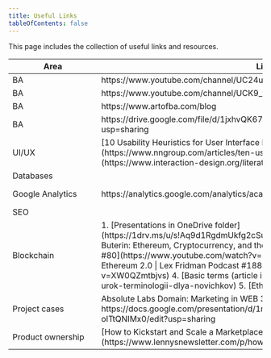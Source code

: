 ```yaml
---
title: Useful Links
tableOfContents: false
---
```


This page includes the collection of useful links and resources.

<table>
  <thead>
    <tr>
      <th style="min-width: 160px">Area</th>
      <th>Link</th>
      <th style="min-width: 200px">Notes</th>
    </tr>
  </thead>
  <tbody>
    <tr>
      <td>BA</td>
      <td>https://www.youtube.com/channel/UC24u3_ehK6zKzR6ZWmn0zqQ</td>
      <td>[Analyst.by](analyst.by)</td>
    </tr>
    <tr>
      <td>BA</td>
      <td>https://www.youtube.com/channel/UCK9_tET7zJCLxbmW4FnYeUQ</td>
      <td>IIBA Belarus</td>
    </tr>
    <tr>
      <td>BA</td>
      <td>https://www.artofba.com/blog</td>
      <td>Art of BA blog</td>
    </tr>
    <tr>
      <td>BA</td>
      <td>https://drive.google.com/file/d/1jxhvQK67mASMlQYdxCnKkbk8wuRXhjZT/view?usp=sharing</td>
      <td>Discovery phase - iTechart presentation</td>
    </tr>
    <tr>
      <td>UI/UX</td>
      <td>
        <span>
        [10 Usability Heuristics for User Interface Design](https://www.nngroup.com/articles/ten-usability-heuristics/)
        </span>
        <span>
        [Heuristic Evaluation](https://www.interaction-design.org/literature/topics/heuristic-evaluation)
        </span>
      </td>
      <td></td>
    </tr>
    <tr>
      <td>Databases</td>
      <td></td>
      <td></td>
    </tr>
    <tr>
      <td>Google Analytics</td>
      <td>https://analytics.google.com/analytics/academy/</td>
      <td>
        1. Google
        2. Google
        3. Google 360
        4. Google
      </td>
    </tr>
    <tr>
      <td>SEO</td>
      <td></td>
      <td></td>
    </tr>
    <tr>
      <td>Blockchain</td>
      <td class="remove-link-padding">
        1. [Presentations in OneDrive folder](https://1drv.ms/u/s!Aq9d1RgdmUkfg2cSu8oKVmshvjbY?e=x2ajNT)
        2. [Vitalik Buterin: Ethereum, Cryptocurrency, and the Future of Money | Lex Fridman Podcast #80](https://www.youtube.com/watch?v=3x1b_S6Qp2Q)
        3. [Vitalik Buterin: Ethereum 2.0 | Lex Fridman Podcast #188](https://www.youtube.com/watch?v=XW0QZmtbjvs)
        4. [Basic terms (article in Russian)](https://vc.ru/crypto/353138-urok-terminologii-dlya-novichkov)
        5. [Ethereum.org](https://ethereum.org/en/)
      </td>
      <td></td>
    </tr>
    <tr>
      <td>Project cases</td>
      <td>Absolute Labs Domain: Marketing in WEB 3.0 (blockchain): https://docs.google.com/presentation/d/1mWDiQrougoVBu8zqJWLkmBjqOagxBuXE-oITtQNIMx0/edit?usp=sharing</td>
      <td></td>
    </tr>
    <tr>
      <td>Product ownership</td>
      <td>[How to Kickstart and Scale a Marketplace Business](https://www.lennysnewsletter.com/p/how-to-kickstart-and-scale-a-marketplace)</td>
      <td></td>
    </tr>
  </tbody>
</table>
